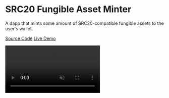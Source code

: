 # SRC20 Fungible Asset Minter

A dapp that mints some amount of SRC20-compatible fungible assets to the user's wallet.

[Source Code](https://github.com/dhaiwat10/fuel-src20-minter)
[Live Demo](https://fuel-src20-minter.vercel.app/)

<video
  src="https://github.com/Dhaiwat10/fuel-by-example-demo-vids/raw/refs/heads/main/src20-mint.mp4"
  autoPlay
  loop
  muted
  controls
/>
